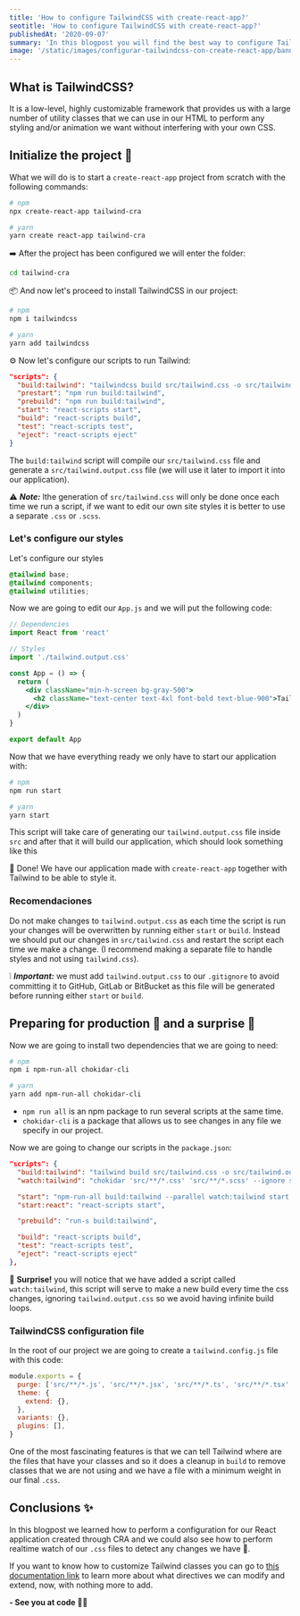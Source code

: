 ```yaml
---
title: 'How to configure TailwindCSS with create-react-app?'
seotitle: 'How to configure TailwindCSS with create-react-app?'
publishedAt: '2020-09-07'
summary: 'In this blogpost you will find the best way to configure TailwindCSS with a boilerplate created with create-react-app to build the styles.'
image: '/static/images/configurar-tailwindcss-con-create-react-app/banner.jpg'
---
```


## What is TailwindCSS?

It is a low-level, highly customizable framework that provides us with a large number of utility classes that we can use in our HTML to perform any styling and/or animation we want without interfering with your own CSS.

<Cloudinary
  publicID="tailwind-home_blupsr"
  cloudName="daniel-esteves"
  baseColor="#071d49"
  accentColor="#00C389"
  logoOnClickUrl="https://danestves.com/blog/configurar-tailwindcss-con-create-react-app"
  logoImageUrl="https://danestves.com/logo.png"
  title="How to configure TailwindCSS with create-react-app?"
  subtitle="Video made recording the demo of Tailwind v1"
/>

## Initialize the project 🎉

What we will do is to start a `create-react-app` project from scratch with the following commands:

```bash
# npm
npx create-react-app tailwind-cra

# yarn
yarn create react-app tailwind-cra
```

➡️ After the project has been configured we will enter the folder:

```bash
cd tailwind-cra
```

📦 And now let's proceed to install TailwindCSS in our project:

```bash
# npm
npm i tailwindcss

# yarn
yarn add tailwindcss
```

⚙ Now let's configure our scripts to run Tailwind:

```json
"scripts": {
  "build:tailwind": "tailwindcss build src/tailwind.css -o src/tailwind.output.css",
  "prestart": "npm run build:tailwind",
  "prebuild": "npm run build:tailwind",
  "start": "react-scripts start",
  "build": "react-scripts build",
  "test": "react-scripts test",
  "eject": "react-scripts eject"
}
```

The `build:tailwind` script will compile our `src/tailwind.css` file and generate a `src/tailwind.output.css` file (we will use it later to import it into our application).

⚠️ _**Note:**_ lthe generation of `src/tailwind.css` will only be done once each time we run a script, if we want to edit our own site styles it is better to use a separate `.css` or `.scss`.

### Let's configure our styles

Let's configure our styles

```css
@tailwind base;
@tailwind components;
@tailwind utilities;
```

Now we are going to edit our `App.js` and we will put the following code:

```jsx
// Dependencies
import React from 'react'

// Styles
import './tailwind.output.css'

const App = () => {
  return (
    <div className="min-h-screen bg-gray-500">
      <h2 className="text-center text-4xl font-bold text-blue-900">TailwindCSS + React</h2>
    </div>
  )
}

export default App
```

Now that we have everything ready we only have to start our application with:

```bash
# npm
npm run start

# yarn
yarn start
```

This script will take care of generating our `tailwind.output.css` file inside `src` and after that it will build our application, which should look something like this

<CodeSandbox codeSandboxId="tailwindcss-cra-16efl" />

🎉 Done! We have our application made with `create-react-app` together with Tailwind to be able to style it.

### Recomendaciones

Do not make changes to `tailwind.output.css` as each time the script is run your changes will be overwritten by running either `start` or `build`. Instead we should put our changes in `src/tailwind.css` and restart the script each time we make a change. (I recommend making a separate file to handle styles and not using `tailwind.css`).

❕ _**Important:**_ we must add `tailwind.output.css` to our `.gitignore` to avoid committing it to GitHub, GitLab or BitBucket as this file will be generated before running either `start` or `build`.

## Preparing for production 🚀 and a surprise 🤩

Now we are going to install two dependencies that we are going to need:

```bash
# npm
npm i npm-run-all chokidar-cli

# yarn
yarn add npm-run-all chokidar-cli
```

- `npm run all` is an npm package to run several scripts at the same time.
- `chokidar-cli` is a package that allows us to see changes in any file we specify in our project.

Now we are going to change our scripts in the `package.json`:

```json
"scripts": {
  "build:tailwind": "tailwind build src/tailwind.css -o src/tailwind.output.css",
  "watch:tailwind": "chokidar 'src/**/*.css' 'src/**/*.scss' --ignore src/tailwind.output.css -c 'npm run build:tailwind'",

  "start": "npm-run-all build:tailwind --parallel watch:tailwind start:react",
  "start:react": "react-scripts start",

  "prebuild": "run-s build:tailwind",

  "build": "react-scripts build",
  "test": "react-scripts test",
  "eject": "react-scripts eject"
},
```

🎉 **Surprise!** you will notice that we have added a script called `watch:tailwind`, this script will serve to make a new build every time the css changes, ignoring `tailwind.output.css` so we avoid having infinite build loops.

### TailwindCSS configuration file

In the root of our project we are going to create a `tailwind.config.js` file with this code:

```js
module.exports = {
  purge: ['src/**/*.js', 'src/**/*.jsx', 'src/**/*.ts', 'src/**/*.tsx', 'public/**/*.html'],
  theme: {
    extend: {},
  },
  variants: {},
  plugins: [],
}
```

One of the most fascinating features is that we can tell Tailwind where are the files that have your classes and so it does a cleanup in `build` to remove classes that we are not using and we have a file with a minimum weight in our final `.css`.

## Conclusions ✨

In this blogpost we learned how to perform a configuration for our React application created through CRA and we could also see how to perform realtime watch of our `.css` files to detect any changes we have 🙌.

If you want to know how to customize Tailwind classes you can go to [this documentation link](https://tailwindcss.com/docs/theme) to learn more about what directives we can modify and extend, now, with nothing more to add.

**- See you at code 👨‍💻**
